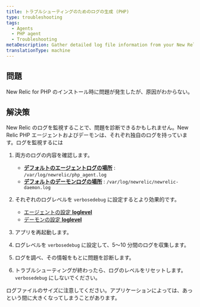 ```yaml
---
title: トラブルシューティングのためのログの生成 (PHP)
type: troubleshooting
tags:
  - Agents
  - PHP agent
  - Troubleshooting
metaDescription: Gather detailed log file information from your New Relic for PHP installation to diagnose issues.
translationType: machine
---
```


## 問題

New Relic for PHP のインストール時に問題が発生したが、原因がわからない。

## 解決策

New Relic のログを監視することで、問題を診断できるかもしれません。New Relic PHP エージェントおよびデーモンは、それぞれ独自のログを持っています。ログを監視するには

1. 両方のログの内容を確認します。

   * **[デフォルトのエージェントログの場所](/docs/php/php-agent-phpini-settings#inivar-logfile)** : `/var/log/newrelic/php_agent.log`
   * **[デフォルトのデーモンログの場所](/docs/php/php-agent-phpini-settings#inivar-daemon-logfile)** : `/var/log/newrelic/newrelic-daemon.log`

2. それぞれのログレベルを `verbosedebug` に設定するとより効果的です。

   * [エージェントの設定 **loglevel**](/docs/php/php-agent-phpini-settings#inivar-loglevel)
   * [デーモンの設定 **loglevel**](/docs/php/php-agent-phpini-settings#inivar-daemon-loglevel)

3. アプリを再起動します。

4. ログレベルを `verbosedebug` に設定して、5～10 分間のログを収集します。

5. ログを調べ、その情報をもとに問題を診断します。

6. トラブルシューティングが終わったら、ログのレベルをリセットします。 `verbosedebug` にしないでください。

<Callout variant="caution">
  ログファイルのサイズに注意してください。アプリケーションによっては、あっという間に大きくなってしまうことがあります。
</Callout>